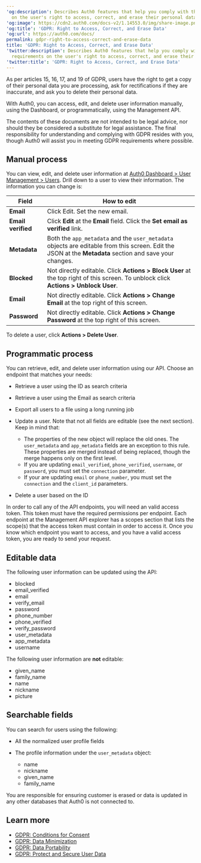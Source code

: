 ---
'og:description': Describes Auth0 features that help you comply with the GDPR requirements
  on the user's right to access, correct, and erase their personal data.
'og:image': https://cdn2.auth0.com/docs-v2/1.14553.0/img/share-image.png
'og:title': 'GDPR: Right to Access, Correct, and Erase Data'
'og:url': https://auth0.com/docs/
permalink: gdpr-right-to-access-correct-and-erase-data
title: 'GDPR: Right to Access, Correct, and Erase Data'
'twitter:description': Describes Auth0 features that help you comply with the GDPR
  requirements on the user's right to access, correct, and erase their personal data.
'twitter:title': 'GDPR: Right to Access, Correct, and Erase Data'
---
As per articles 15, 16, 17, and 19 of GDPR, users have the right to get a copy of their personal data you are processing, ask for rectifications if they are inaccurate, and ask you to delete their personal data.

With Auth0, you can access, edit, and delete user information manually, using the Dashboard, or programmatically, using the <Tooltip tip="Management API: A product to allow customers to perform administrative tasks." cta="View Glossary" href="/docs/glossary?term=Management+API">Management API</Tooltip>.

<Callout icon="file-lines" color="#0EA5E9" iconType="regular">

The contents of these documents are not intended to be legal advice, nor should they be considered a substitute for legal assistance. The final responsibility for understanding and complying with GDPR resides with you, though Auth0 will assist you in meeting GDPR requirements where possible.

</Callout>

## Manual process

You can view, edit, and delete user information at [Auth0 Dashboard > User Management > Users](https://manage.auth0.com/#/users). Drill down to a user to view their information. The information you can change is:

<table class="table"><thead>
<tr>
<th><strong>Field</strong></th>
<th><strong>How to edit</strong></th>
</tr>
</thead>
<tbody>
<tr>
<td><strong>Email</strong></td>
<td>Click Edit. Set the new email.</td>
</tr>
<tr>
<td><strong>Email verified</strong></td>
<td>Click <strong>Edit</strong> at the <strong>Εmail</strong> field. Click the <strong>Set email as verified</strong> link.</td>
</tr>
<tr>
<td><strong>Metadata</strong></td>
<td>Both the <code>app_metadata</code> and the <code>user_metadata</code> objects are editable from this screen. Edit the JSON at the <strong>Metadata</strong> section and save your changes.</td>
</tr>
<tr>
<td><strong>Blocked</strong></td>
<td>Not directly editable. Click <strong>Actions &gt; Block User</strong> at the top right of this screen. To unblock click <strong>Actions &gt; Unblock User</strong>.</td>
</tr>
<tr>
<td><strong>Email</strong></td>
<td>Not directly editable. Click <strong>Actions &gt; Change Email</strong> at the top right of this screen.</td>
</tr>
<tr>
<td><strong>Password</strong></td>
<td>Not directly editable. Click <strong>Actions &gt; Change Password</strong> at the top right of this screen.</td>
</tr>
</tbody>
</table>

To delete a user, click **Actions > Delete User**.

## Programmatic process

You can retrieve, edit, and delete user information using our API. Choose an endpoint that matches your needs:

* Retrieve a user using the ID as search criteria
* Retrieve a user using the Email as search criteria
* Export all users to a file using a long running job
* Update a user. Note that not all fields are editable (see the next section). Keep in mind that:

  + The properties of the new object will replace the old ones. The `user_metadata` and `app_metadata` fields are an exception to this rule. These properties are merged instead of being replaced, though the merge happens only on the first level.
  + If you are updating `email_verified`, `phone_verified`, `username`, or `password`, you must set the `connection` parameter.
  + If your are updating `email` or `phone_number`, you must set the `connection` and the `client_id` parameters.
* Delete a user based on the ID

In order to call any of the API endpoints, you will need an valid <Tooltip tip="Access Token: Authorization credential, in the form of an opaque string or JWT, used to access an API." cta="View Glossary" href="/docs/glossary?term=access+token">access token</Tooltip>. This token must have the required permissions per endpoint. Each endpoint at the Management API explorer has a scopes section that lists the scope(s) that the access token must contain in order to access it. Once you know which endpoint you want to access, and you have a valid access token, you are ready to send your request.

## Editable data

The following user information can be updated using the API:

* blocked
* email_verified
* email
* verify_email
* password
* phone_number
* phone_verified
* verify_password
* user_metadata
* app_metadata
* username

The following user information are **not** editable:

* given_name
* family_name
* name
* nickname
* picture

## Searchable fields

You can search for users using the following:

* All the normalized user profile fields
* The profile information under the `user_metadata` object:

  + name
  + nickname
  + given_name
  + family_name

You are responsible for ensuring customer is erased or data is updated in any other databases that Auth0 is not connected to.

## Learn more

* [GDPR: Conditions for Consent](/docs/secure/data-privacy-and-compliance/gdpr/gdpr-conditions-for-consent)
* [GDPR: Data Minimization](/docs/secure/data-privacy-and-compliance/gdpr/gdpr-data-minimization)
* [GDPR: Data Portability](/docs/secure/data-privacy-and-compliance/gdpr/gdpr-data-portability)
* [GDPR: Protect and Secure User Data](/docs/secure/data-privacy-and-compliance/gdpr/gdpr-protect-and-secure-user-data)